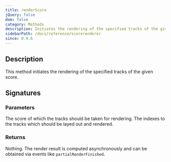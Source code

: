 ```yaml
---
title: renderScore
jQuery: false
dom: false
category: Methods
description: Initiates the rendering of the specified tracks of the given score.
sidebarPath: /docs/reference/scorerenderer
since: 0.9.6
---
```



## Description
This method initiates the rendering of the specified tracks of the given score. 

## Signatures

<TypeTable>
    <TypeRow type="js" name="function resizeRender(score, trackIndexes)" />
    <TypeRow type="net" name="void RenderScore(Score score, IList<double> trackIndexes)" />
</TypeTable>

### Parameters

<ParameterTable>
    <ParameterRow platform="all" name="score" type="AlphaTab.Model.Score">
        The score of which the tracks should be taken for rendering.
    </ParameterRow>
    <ParameterRow platform="all" name="trackIndexes" type="int[]">
        The indexes to the tracks which should be layed out and rendered. 
    </ParameterRow>
</ParameterTable>


### Returns
Nothing. The render result is computed asynchronously and can be obtained via events like `partialRenderFinished`.